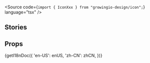 
<Meta of={IconStories} />

<Title>
  <FormattedMessage id="icon-docs-title" />
</Title>
<p>
  <FormattedMessage id="icon-docs-desc" />
</p>

<Source
  code={`import { IconXxx } from "growingio-design/icon";`}
  language="tsx"
/>

<IconPanel />

## Stories

<h3 id="basic">
  <FormattedMessage id="icon-docs-basic-title" />
</h3>
<p>
  <FormattedMessage id="icon-docs-basic-desc" />
</p>
<Canvas of={IconStories.Basic} />

<h3 id="spin">
  <FormattedMessage id="icon-docs-spin-title" />
</h3>
<p>
  <FormattedMessage id="icon-docs-spin-desc" />
</p>
<Canvas of={IconStories.Spin} />

## Props

<Markdown>
  {getI18nDoc({
    'en-US': enUS,
    'zh-CN': zhCN,
  })}
</Markdown>
